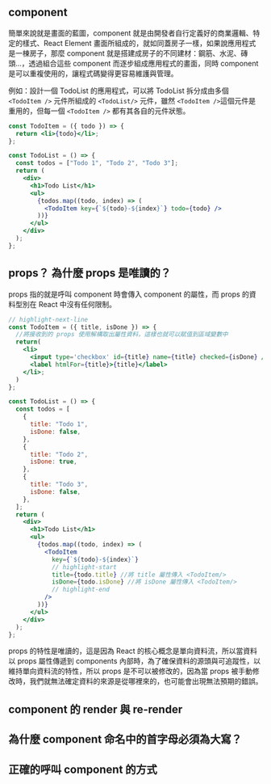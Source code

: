 ## component

簡單來說就是畫面的藍圖，component 就是由開發者自行定義好的商業邏輯、特定的樣式、React Element 畫面所組成的，就如同蓋房子一樣，如果說應用程式是一棟房子，那麼 component 就是搭建成房子的不同建材：鋼筋、水泥、磚頭...，透過組合這些 component 而逐步組成應用程式的畫面，同時 component 是可以重複使用的，讓程式碼變得更容易維護與管理。

例如：設計一個 TodoList 的應用程式，可以將 TodoList 拆分成由多個 `<TodoItem />` 元件所組成的 `<TodoList/>` 元件，雖然 `<TodoItem />`這個元件是重用的，但每一個 `<TodoItem />` 都有其各自的元件狀態。

```jsx title="TodoItem.jsx"
const TodoItem = ({ todo }) => {
  return <li>{todo}</li>;
};
```

```jsx title="TodoList.jsx"
const TodoList = () => {
  const todos = ["Todo 1", "Todo 2", "Todo 3"];
  return (
    <div>
      <h1>Todo List</h1>
      <ul>
        {todos.map((todo, index) => (
          <TodoItem key={`${todo}-${index}`} todo={todo} />
        ))}
      </ul>
    </div>
  );
};
```

## props？ 為什麼 props 是唯讀的？

props 指的就是呼叫 component 時會傳入 component 的屬性，而 props 的資料型別在 React 中沒有任何限制。

```jsx title="TodoItem.jsx"
// highlight-next-line
const TodoItem = ({ title, isDone }) => {
  //將接收到的 props 使用解構取出屬性資料，這樣也就可以賦值到區域變數中
  return(
    <li>
      <input type='checkbox' id={title} name={title} checked={isDone} />
      <label htmlFor={title}>{title}</label>
    </li>;
  )
};
```

```jsx title="TodoList.jsx"
const TodoList = () => {
  const todos = [
    {
      title: "Todo 1",
      isDone: false,
    },
    {
      title: "Todo 2",
      isDone: true,
    },
    {
      title: "Todo 3",
      isDone: false,
    },
  ];
  return (
    <div>
      <h1>Todo List</h1>
      <ul>
        {todos.map((todo, index) => (
          <TodoItem
            key={`${todo}-${index}`}
            // highlight-start
            title={todo.title} //將 title 屬性傳入 <TodoItem/>
            isDone={todo.isDone} //將 isDone 屬性傳入 <TodoItem/>
            // highlight-end
          />
        ))}
      </ul>
    </div>
  );
};
```

props 的特性是唯讀的，這是因為 React 的核心概念是單向資料流，所以當資料以 props 屬性傳遞到 components 內部時，為了確保資料的源頭與可追蹤性，以維持單向資料流的特性，所以 props 是不可以被修改的，因為當 props 被手動修改時，我們就無法確定資料的來源是從哪裡來的，也可能會出現無法預期的錯誤。

## component 的 render 與 re-render

## 為什麼 component 命名中的首字母必須為大寫？

## 正確的呼叫 component 的方式
